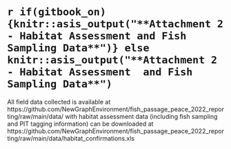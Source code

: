 

#  `r if(gitbook_on){knitr::asis_output("**Attachment 2 - Habitat Assessment and Fish Sampling Data**")} else knitr::asis_output("**Attachment 2 - Habitat Assessment  and Fish Sampling Data**")` {-}

All field data collected is available at https://github.com/NewGraphEnvironment/fish_passage_peace_2022_reporting/raw/main/data/ with habitat assessment data (including fish sampling and PIT tagging information) can be downloaded at https://github.com/NewGraphEnvironment/fish_passage_peace_2022_reporting/raw/main/data/habitat_confirmations.xls

